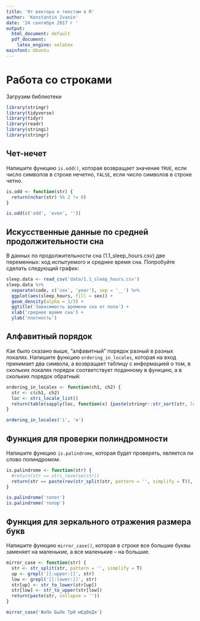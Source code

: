```yaml
---
title: 'От вектора к текстам в R'
author: 'Konstantin Ivanin'
date: '24 сентября 2017 г '
output:
  html_document: default
  pdf_document:
    latex_engine: xelatex
mainfont: Ubuntu
---
```


# Работа со строками

Загрузим библиотеки
```r
library(stringr)
library(tidyverse)
library(tidyr)
library(readr)
library(stringi)
library(stringr)
```

## Чет-нечет
Напишите функцию `is.odd()`, которая возвращает значение `TRUE`, если число символов в строке нечетно, `FALSE`, если число символов в строке четно.

```r
is.odd <- function(str) {
  return(nchar(str) %% 2 != 0)
}

is.odd(c('odd', 'even', ''))
```

## Искусственные данные по средней продолжительности сна
В данных по продолжительности сна (1.1_sleep_hours.csv) две переменных: код испытуемого и среднее время сна. Попробуйте сделать следующий график:

```r
sleep.data <- read_csv('data/1.1_sleep_hours.csv')
sleep.data %>% 
  separate(code, c('sex', 'year'), sep = '__') %>% 
  ggplot(aes(sleep_hours, fill = sex)) +
  geom_density(alpha = 1/3) +
  ggtitle('Зависимость времени сна от пола') +
  xlab('среднее время сна') +
  ylab('плотность')
```

## Алфавитный порядок
Как было сказано выше, “алфавитный” порядок разный в разных локалях. Напишите функцию `ordering_in_locales`, которая на вход принимает два символа, а возвращает таблицу с информацией о том, в скольких локалях порядок соответствует поданному в функцию, а в скольких порядок обратный:
```r
ordering_in_locales <- function(ch1, ch2) {
  str <- c(ch1, ch2)
  loc <- stri_locale_list()
  return(table(sapply(loc, function(x) {paste(stringr::str_sort(str, locale = x), collapse = '_')})))
}

ordering_in_locales('i', 'и')
```

## Функция для проверки полиндромности
Напишите функцию `is.palindrome`, которая будет проверять, является ли слово полиндромом.
```r
is.palindrome <- function(str) {
  #return(str == stri_reverse(str))
  return(str == paste(rev(str_split(str, pattern = '', simplify = T)), collapse = ''))
}

is.palindrome('топот')
is.palindrome('топор')
```

## Функция для зеркального отражения размера букв
Напишите функцию `mirror_case()`, которая в строке все большие буквы заменяет на маленькие, а все маленькие – на большие.
```r
mirror_case <- function(str) {
  str <- str_split(str, pattern = '', simplify = T)
  up <- grepl('[[:upper:]]', str)
  low <- grepl('[[:lower:]]', str)
  str[up] <- str_to_lower(str[up])
  str[low] <- str_to_upper(str[low])
  return(paste(str, collapse = ''))
}

mirror_case('ЖиЛи БыЛи ТрИ мЕдВеДя')
```

